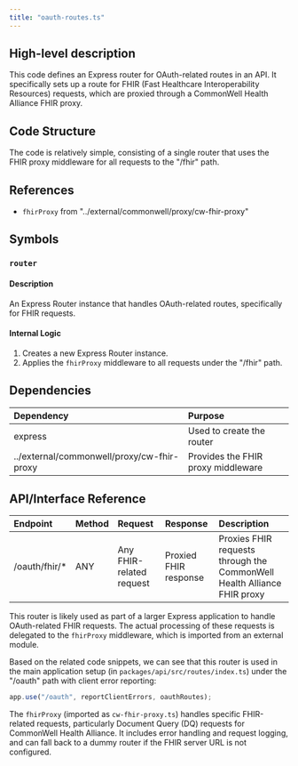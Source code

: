 ```yaml
---
title: "oauth-routes.ts"
---
```


## High-level description
This code defines an Express router for OAuth-related routes in an API. It specifically sets up a route for FHIR (Fast Healthcare Interoperability Resources) requests, which are proxied through a CommonWell Health Alliance FHIR proxy.

## Code Structure
The code is relatively simple, consisting of a single router that uses the FHIR proxy middleware for all requests to the "/fhir" path.

## References
- `fhirProxy` from "../external/commonwell/proxy/cw-fhir-proxy"

## Symbols

### `router`
#### Description
An Express Router instance that handles OAuth-related routes, specifically for FHIR requests.

#### Internal Logic
1. Creates a new Express Router instance.
2. Applies the `fhirProxy` middleware to all requests under the "/fhir" path.

## Dependencies
| Dependency | Purpose |
|:-----------|:--------|
| express | Used to create the router |
| ../external/commonwell/proxy/cw-fhir-proxy | Provides the FHIR proxy middleware |

## API/Interface Reference
| Endpoint | Method | Request | Response | Description |
|:---------|:-------|:--------|:---------|:------------|
| /oauth/fhir/* | ANY | Any FHIR-related request | Proxied FHIR response | Proxies FHIR requests through the CommonWell Health Alliance FHIR proxy |

This router is likely used as part of a larger Express application to handle OAuth-related FHIR requests. The actual processing of these requests is delegated to the `fhirProxy` middleware, which is imported from an external module.

Based on the related code snippets, we can see that this router is used in the main application setup (in `packages/api/src/routes/index.ts`) under the "/oauth" path with client error reporting:

```javascript
app.use("/oauth", reportClientErrors, oauthRoutes);
```

The `fhirProxy` (imported as `cw-fhir-proxy.ts`) handles specific FHIR-related requests, particularly Document Query (DQ) requests for CommonWell Health Alliance. It includes error handling and request logging, and can fall back to a dummy router if the FHIR server URL is not configured.